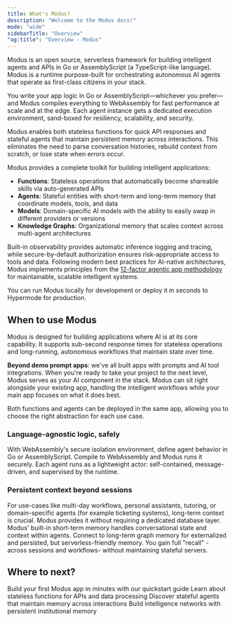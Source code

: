 ```yaml
---
title: What's Modus?
description: "Welcome to the Modus docs!"
mode: "wide"
sidebarTitle: "Overview"
"og:title": "Overview - Modus"
---
```


Modus is an open source, serverless framework for building intelligent agents
and APIs in Go or AssemblyScript (a TypeScript-like language). Modus is a
runtime purpose-built for orchestrating autonomous AI agents that operate as
first-class citizens in your stack.

You write your app logic in Go or AssemblyScript—whichever you prefer—and Modus
compiles everything to WebAssembly for fast performance at scale and at the
edge. Each agent instance gets a dedicated execution environment, sand-boxed for
resiliency, scalability, and security.

Modus enables both stateless functions for quick API responses and stateful
agents that maintain persistent memory across interactions. This eliminates the
need to parse conversation histories, rebuild context from scratch, or lose
state when errors occur.

Modus provides a complete toolkit for building intelligent applications:

- **Functions**: Stateless operations that automatically become shareable skills
  via auto-generated APIs
- **Agents**: Stateful entities with short-term and long-term memory that
  coordinate models, tools, and data
- **Models**: Domain-specific AI models with the ability to easily swap in
  different providers or versions
- **Knowledge Graphs**: Organizational memory that scales context across
  multi-agent architectures

Built-in observability provides automatic inference logging and tracing, while
secure-by-default authorization ensures risk-appropriate access to tools and
data. Following modern best practices for AI-native architectures, Modus
implements principles from the
[12-factor agentic app methodology](https://hypermode.com/blog/the-twelve-factor-agentic-app)
for maintainable, scalable intelligent systems.

You can run Modus locally for development or deploy it in seconds to Hypermode
for production.

## When to use Modus

Modus is designed for building applications where AI is at its core capability.
It supports sub-second response times for stateless operations and long-running,
autonomous workflows that maintain state over time.

**Beyond demo prompt apps**: we've all built apps with prompts and AI tool
integrations. When you're ready to take your project to the next level, Modus
serves as your AI component in the stack. Modus can sit right alongside your
existing app, handling the intelligent workflows while your main app focuses on
what it does best.

Both functions and agents can be deployed in the same app, allowing you to
choose the right abstraction for each use case.

### Language-agnostic logic, safely

With WebAssembly's secure isolation environment, define agent behavior in Go or
AssemblyScript. Compile to WebAssembly and Modus runs it securely. Each agent
runs as a lightweight actor: self-contained, message-driven, and supervised by
the runtime.

### Persistent context beyond sessions

For use-cases like multi-day workflows, personal assistants, tutoring, or
domain-specific agents (for example ticketing systems), long-term context is
crucial. Modus provides it without requiring a dedicated database layer. Modus'
built-in short-term memory handles conversational state and context within
agents. Connect to long-term graph memory for externalized and persisted, but
serverless-friendly memory. You gain full "recall" - across sessions and
workflows- without maintaining stateful servers.

## Where to next?

<CardGroup cols={2}>
  <Card title="Quickstart" icon="rocket" href="/modus/first-modus-agent">
    Build your first Modus app in minutes with our quickstart guide
  </Card>
  <Card title="What is a Function?" icon="function" href="/modus/functions">
    Learn about stateless functions for APIs and data processing
  </Card>
  <Card title="What is an Agent?" icon="robot" href="/modus/agents">
    Discover stateful agents that maintain memory across interactions
  </Card>
  <Card
    title="What about knowledge graphs?"
    icon="network-wired"
    href="/modus/knowledge-graphs"
  >
    Build intelligence networks with persistent institutional memory
  </Card>
</CardGroup>
